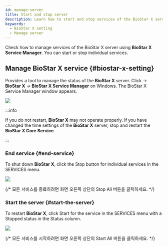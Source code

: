 ```yaml
---
id: manage-server
title: Start and stop server
description: Learn how to start and stop services of the BioStar X server using BioStar X Service Manager.
keywords:
  - BioStar X setting
  - Manage server
---
```


Check how to manage services of the BioStar X server using **BioStar X Service Manager**. You can start or stop individual services.

## Manage BioStar X service {#biostar-x-setting}

Provides a tool to manage the status of the **BioStar X** server. Click <Start/> → **BioStar X** → **BioStar X Service Manager** on Windows. The <Cmd>BioStar X Service Manager</Cmd> window appears.

<Image src='/img/common/biostarx-tutoria-service-manager-main.png' alone />

:::info

If you do not restart, **BioStar X** may not operate properly. If you have changed the time settings of the **BioStar X** server, stop and restart the **BioStar X Core Service**.

:::

### End service {#end-service}

To shut down **BioStar X**, click the <Cmd>Stop</Cmd> button for individual services in the <Cmd>SERVICES</Cmd> menu.

<Image src='/img/common/biostarx-tutoria-service-manager-main.png' alone />

{/* 모든 서비스를 종료하려면 화면 오른쪽 상단의 <Cmd>Stop All</Cmd> 버튼을 클릭하세요. */}

### Start the server {#start-the-server}

To restart **BioStar X**, click <Cmd>Start</Cmd> for the service in the <Cmd>SERVICES</Cmd> menu with a <Cmd>Stopped</Cmd> status in the <Cmd>Status</Cmd> column.

<Image src='/img/common/biostarx-tutoria-service-manager-main-restart.png' alone />

{/* 모든 서비스를 시작하려면 화면 오른쪽 상단의 <Cmd>Start All</Cmd> 버튼을 클릭하세요. */}

